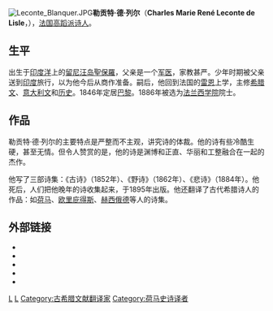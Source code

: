 {{NoteTA
|1=zh-tw:里爾;zh-cn:列尔;
}}
[[File:Leconte_Blanquer.JPG|thumb]]'''勒贡特·德·列尔'''（'''Charles Marie René Leconte de Lisle'''，{{bd|1818年|10月22日|1894年|7月17日}}），[[法国|法国]][[高蹈派|高蹈派]][[诗人|诗人]]。

== 生平 ==
出生于[[印度洋|印度洋]]上的[[留尼汪岛|留尼汪岛]][[圣保罗_(留尼汪)|聖保羅]]，父亲是一个[[军医|军医]]，家教甚严。少年时期被父亲送到[[印度|印度]]旅行，以为他今后从商作准备。嗣后，他回到法国的[[雷恩|雷恩]]上学，主修[[希腊文|希腊文]]、[[意大利文|意大利文]]和[[历史|历史]]。1846年定居[[巴黎|巴黎]]。1886年被选为[[法兰西学院_(机构)|法兰西学院]]院士。

== 作品 ==
勒贡特·德·列尔的主要特点是严整而不主观，讲究诗的体裁。他的诗有些冷酷生硬，甚至无情。但令人赞赏的是，他的诗是渊博和正直、华丽和工整融合在一起的杰作。

他写了三部诗集：《古诗》（1852年）、《野诗》（1862年）、《悲诗》（1884年）。他死后，人们把他晚年的诗收集起来，于1895年出版。他还翻译了古代希腊诗人的作品：如[[荷马|荷马]]、[[欧里庇得斯|欧里庇得斯]]、[[赫西俄德|赫西俄德]]等人的诗集。

==外部链接==
*{{Commons category-inline|Charles Marie René Leconte de Lisle}}
*{{Wikisourcelang-inline|fr|Auteur:Leconte de Lisle}}
* {{Gutenberg author |id=Leconte+de+Lisle+(1818-1894) | name=Leconte de Lisle}}
* {{Internet Archive author |sname=Leconte de Lisle}}
* {{Librivox author |id=5060}}
{{France-writer-stub}}
{{Authority control}}
[[Category:法国诗人|L]]
[[Category:法蘭西學院院士|L]]
[[Category:古希腊文献翻译家|Category:古希腊文献翻译家]]
[[Category:荷马史诗译者|Category:荷马史诗译者]]